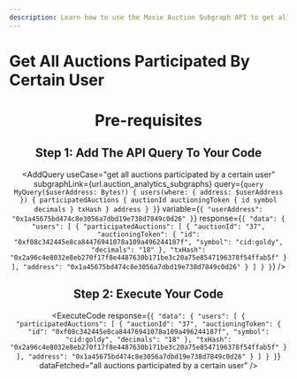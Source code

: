 ```yaml
---
description: Learn how to use the Moxie Auction Subgraph API to get all the auctions participated by a certain user.
---
```



# Get All Auctions Participated By Certain User

<Header
  useCase="get all auctions participated by a certain user"
  apiName="Moxie Auction Subgraph"
/>

# Pre-requisites

<Prerequisites apiName="Moxie Auction Subgraph" />

## Step 1: Add The API Query To Your Code

<AddQuery
  useCase="get all auctions participated by a certain user"
  subgraphLink={url.auction_analytics_subgraphs}
  query={`query MyQuery($userAddress: Bytes!) {
  users(where: { address: $userAddress }) {
    participatedAuctions {
      auctionId
      auctioningToken {
        id
        symbol
        decimals
      }
      txHash
    }
    address
  }
}`}
  variable={`{
  "userAddress": "0x1a45675bd474c8e3056a7dbd19e738d7849c0d26"
}`}
  response={`{
  "data": {
    "users": [
      {
        "participatedAuctions": [
          {
            "auctionId": "37",
            "auctioningToken": {
              "id": "0xf08c342445e8ca84476941078a109a496244187f",
              "symbol": "cid:goldy",
              "decimals": "18"
            },
            "txHash": "0x2a96c4e8032e8eb270f17f8e4487630b171be3c20a75e8547196378f54ffab5f"
          }
        ],
        "address": "0x1a45675bd474c8e3056a7dbd19e738d7849c0d26"
      }
    ]
  }
}`}
/>

## Step 2: Execute Your Code

<ExecuteCode
  response={`{
  "data": {
    "users": [
      {
        "participatedAuctions": [
          {
            "auctionId": "37",
            "auctioningToken": {
              "id": "0xf08c342445e8ca84476941078a109a496244187f",
              "symbol": "cid:goldy",
              "decimals": "18"
            },
            "txHash": "0x2a96c4e8032e8eb270f17f8e4487630b171be3c20a75e8547196378f54ffab5f"
          }
        ],
        "address": "0x1a45675bd474c8e3056a7dbd19e738d7849c0d26"
      }
    ]
  }
}`}
  dataFetched="all auctions participated by a certain user"
/>

<DeveloperSupport />
